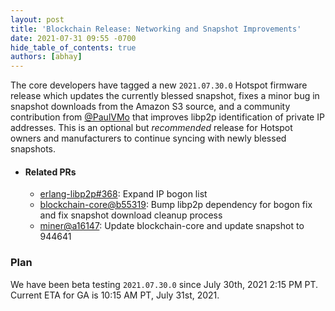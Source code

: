 ```yaml
---
layout: post
title: 'Blockchain Release: Networking and Snapshot Improvements'
date: 2021-07-31 09:55 -0700
hide_table_of_contents: true
authors: [abhay]
---
```


The core developers have tagged a new `2021.07.30.0` Hotspot firmware release which updates the
currently blessed snapshot, fixes a minor bug in snapshot downloads from the Amazon S3 source, and a
community contribution from [@PaulVMo](https://github.com/PaulVMo) that improves libp2p
identification of private IP addresses. This is an optional but _recommended_ release for Hotspot
owners and manufacturers to continue syncing with newly blessed snapshots.

<!--truncate-->

- #### Related PRs

  - [erlang-libp2p#368](https://github.com/helium/erlang-libp2p/pull/368): Expand IP bogon list
  - [blockchain-core@b55319](https://github.com/helium/blockchain-core/commit/b55319b7cc46da3334a262314022daca1888df5e):
    Bump libp2p dependency for bogon fix and fix snapshot download cleanup process
  - [miner@a16147](https://github.com/helium/miner/commit/a161473a4b257641ee1068207f19138e4832b71e):
    Update blockchain-core and update snapshot to 944641

### Plan

We have been beta testing `2021.07.30.0` since July 30th, 2021 2:15 PM PT. Current ETA for GA is
10:15 AM PT, July 31st, 2021.
